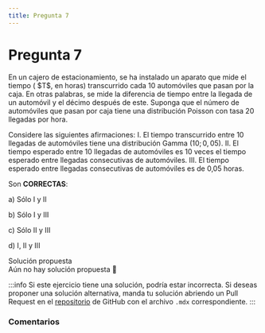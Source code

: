 ```yaml
---
title: Pregunta 7
---
```



# Pregunta 7

<div className="exercise">
En un cajero de estacionamiento, se ha instalado un aparato que mide el tiempo ( $T$, en horas) transcurrido cada 10 automóviles que pasan por la caja. En otras palabras, se mide la diferencia de tiempo entre la llegada de un automóvil y el décimo después de este. Suponga que el número de automóviles que pasan por caja tiene una distribución Poisson con tasa 20 llegadas por hora.

Considere las siguientes afirmaciones:
I. El tiempo transcurrido entre 10 llegadas de automóviles tiene una distribución Gamma $(10 ; 0,05)$.
II. El tiempo esperado entre 10 llegadas de automóviles es 10 veces el tiempo esperado entre llegadas consecutivas de automóviles.
III. El tiempo esperado entre llegadas consecutivas de automóviles es de 0,05 horas.

Son **CORRECTAS**:

a) Sólo I y II

b) Sólo I y III

c) Sólo II y III

d) I, II y III
</div>

<MDXDetails>
<summary>Solución propuesta</summary>

<div className="exercise">
Aún no hay solución propuesta 🥲
</div>

:::info 
Si este ejercicio tiene una solución, podría estar incorrecta. Si deseas proponer una solución alternativa, manda tu solución abriendo
un Pull Request en el [repositorio](https://github.com/crow-rojas/apuntes-fundamentals/pulls) de GitHub con el archivo
`.mdx` correspondiente. 
:::

</MDXDetails>

### Comentarios

<Disqus
  url="https://crow-rojas.github.io/apuntes-fundamentals/docs/mathematics/probability-and-statistics/exercises/2019-1/p07"
  identifier="docs/mathematics/probability-and-statistics/exercises/2019-1/p07"
  title="2019-1 Probabilidades y Estadística - Pregunta 7"
/>
